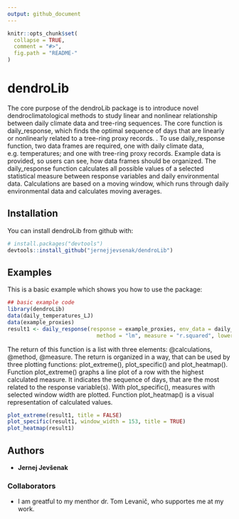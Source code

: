 ```yaml
---
output: github_document
---
```


<!-- README.md is generated from README.Rmd. Please edit that file -->

```r
knitr::opts_chunk$set(
  collapse = TRUE,
  comment = "#>",
  fig.path = "README-"
)
```

# dendroLib

The core purpose of the dendroLib package is to introduce novel dendroclimatological methods to study linear and nonlinear relationship between daily climate data and tree-ring sequences. The core function is daily_response, which finds the optimal sequence of days that are linearly or nonlinearly related to a tree-ring proxy records.
.
To use daily_response function, two data frames are required, one with daily climate data, e.g. temperatures; and one with tree-ring proxy records. Example data is provided, so users can see, how data frames should be organized. The daily_response function calculates all possible values of a selected statistical measure between response variables and daily environmental data. Calculations are based on a moving window, which runs through daily environmental data and calculates moving averages. 


## Installation

You can install dendroLib from github with:

```r
# install.packages("devtools")
devtools::install_github("jernejjevsenak/dendroLib")
```

## Examples

This is a basic example which shows you how to use the package: 

```r
## basic example code
library(dendroLib)
data(daily_temperatures_LJ) 
data(example_proxies)
result1 <- daily_response(response = example_proxies, env_data = daily_temperatures_LJ, 
							method = "lm", measure = "r.squared", lower_limit = 150, upper_limit = 155)

```
The return of this function is a list with three elements: @calculations, @method, @measure. The return is organized in a way, that can be used by three plotting functions: plot_extreme(), plot_specific() and plot_heatmap(). 
Function plot_extreme() graphs a line plot of a row with the highest calculated measure. It indicates the sequence of days, that are the most related to the response variable(s). With plot_specific(), measures with selected window width are plotted. Function plot_heatmap() is a visual representation of calculated values.

```r
plot_extreme(result1, title = FALSE)
plot_specific(result1, window_width = 153, title = TRUE)
plot_heatmap(result1)
```

## Authors
* **Jernej Jevšenak**

### Collaborators
* I am greatful to my menthor dr. Tom Levanič, who supportes me at my work. 
